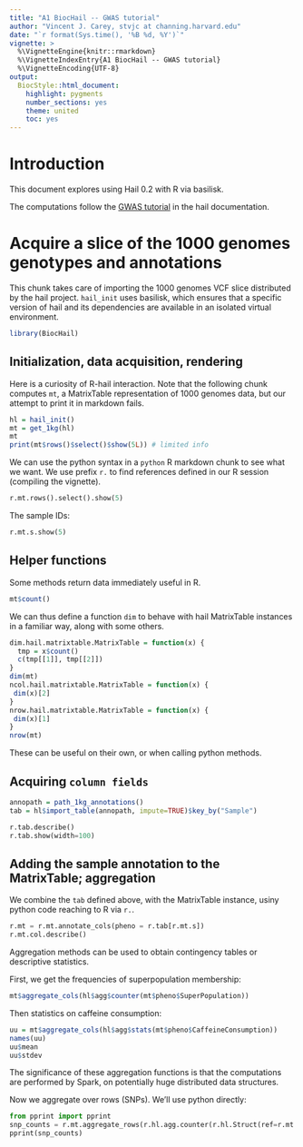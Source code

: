 ```yaml
---
title: "A1 BiocHail -- GWAS tutorial"
author: "Vincent J. Carey, stvjc at channing.harvard.edu"
date: "`r format(Sys.time(), '%B %d, %Y')`"
vignette: >
  %\VignetteEngine{knitr::rmarkdown}
  %\VignetteIndexEntry{A1 BiocHail -- GWAS tutorial}
  %\VignetteEncoding{UTF-8}
output:
  BiocStyle::html_document:
    highlight: pygments
    number_sections: yes
    theme: united
    toc: yes
---
```


# Introduction

This document explores using Hail 0.2 with R
via basilisk.

The computations follow the
[GWAS tutorial](https://hail.is/docs/0.2/tutorials/01-genome-wide-association-study.html) 
in the hail documentation.

# Acquire a slice of the 1000 genomes genotypes and annotations

This chunk takes care of importing the 1000 genomes VCF slice
distributed by the hail project.  `hail_init` uses basilisk,
which ensures that a specific version of hail and
its dependencies are available in an isolated virtual environment.
```r
library(BiocHail)
```

## Initialization, data acquisition, rendering

Here is a curiosity of R-hail interaction.  Note that
the following chunk computes `mt`, a MatrixTable
representation of 1000 genomes data, but our
attempt to print it in markdown fails.
```r
hl = hail_init()
mt = get_1kg(hl)
mt
print(mt$rows()$select()$show(5L)) # limited info
```

We can use the python syntax in a `python` R markdown
chunk to see what we want.  We use prefix `r.` to
find references defined in our R session (compiling
the vignette).
```python
r.mt.rows().select().show(5)
```

The sample IDs:
```python
r.mt.s.show(5)
```

## Helper functions

Some methods return data
immediately useful in R.
```r
mt$count()
```
We can thus define a function `dim` to behave with
hail MatrixTable instances
in a familiar way, along with some others.
```r
dim.hail.matrixtable.MatrixTable = function(x) { 
  tmp = x$count()
  c(tmp[[1]], tmp[[2]]) 
}
dim(mt)
ncol.hail.matrixtable.MatrixTable = function(x) { 
 dim(x)[2]
}
nrow.hail.matrixtable.MatrixTable = function(x) { 
 dim(x)[1]
}
nrow(mt)
```
These can be useful on their own, or when calling python methods.

## Acquiring `column fields`

```r
annopath = path_1kg_annotations()
tab = hl$import_table(annopath, impute=TRUE)$key_by("Sample")
```
```python
r.tab.describe()
r.tab.show(width=100)
```

## Adding the sample annotation to the MatrixTable; aggregation

We combine the `tab` defined above, with the MatrixTable instance,
usiny python code reaching to R via `r.`.
```python
r.mt = r.mt.annotate_cols(pheno = r.tab[r.mt.s])
r.mt.col.describe()
```

Aggregation methods can be used to obtain contingency tables or descriptive statistics.

First, we get the frequencies of superpopulation membership:
```r
mt$aggregate_cols(hl$agg$counter(mt$pheno$SuperPopulation))
```

Then statistics on caffeine consumption:
```r
uu = mt$aggregate_cols(hl$agg$stats(mt$pheno$CaffeineConsumption))
names(uu)
uu$mean
uu$stdev
```

The significance of these aggregation functions is that the computations
are performed by Spark, on potentially huge distributed data structures.

Now we aggregate over rows (SNPs).  We'll use python directly:
```python
from pprint import pprint
snp_counts = r.mt.aggregate_rows(r.hl.agg.counter(r.hl.Struct(ref=r.mt.alleles[0], alt=r.mt.alleles[1])))
pprint(snp_counts)
```

